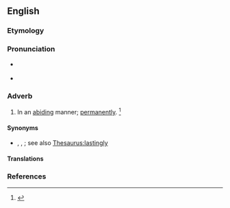 ==English==

===Etymology===
{{suffix|en|abiding|ly}}

===Pronunciation===
* {{a|US}} {{IPA|en|/əˈbaɪ.dɪŋ.li/}}
* {{audio|en|en-us-abidingly.ogg|Audio (US)}}

===Adverb===
{{en-adv}}

# In an [[abiding]] manner; [[permanently]]. {{defdate|First attested around 1350 to 1470.}}<ref>{{R:SOED5|page=4}}</ref>

====Synonyms====
* {{l|en|at length}}, {{l|en|enduringly}}, {{l|en|protractedly}}; see also [[Thesaurus:lastingly]]

====Translations====
{{trans-top|in an abiding manner}}
{{trans-mid}}
{{trans-bottom}}

===References===
<references/>